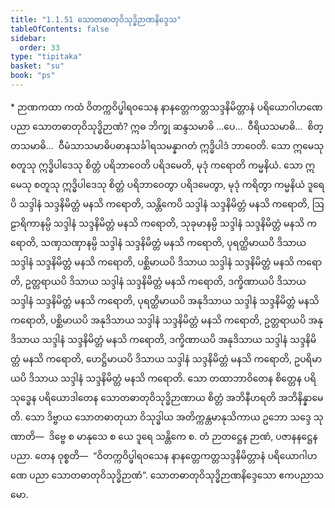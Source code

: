 ```yaml
---
title: "1.1.51 သောတဓာတုဝိသုဒ္ဓိဉာဏနိဒ္ဒေသ"
tableOfContents: false
sidebar:
  order: 33
type: "tipitaka"
basket: "su"
book: "ps"
---
```



<DynamicBreadcrumb />

<Paragraph type="center" book="ps">
* ဉာဏကထာ
</Paragraph>


<Division number="103" book="ps">

<Paragraph number="623" book="ps">
ကထံ ဝိတက္ကဝိပ္ဖါရဝသေန နာနတ္တေကတ္တသဒ္ဒနိမိတ္တာနံ ပရိယောဂါဟဏေ ပညာ သောတဓာတုဝိသုဒ္ဓိဉာဏံ? ဣဓ ဘိက္ခု ဆန္ဒသမာဓိ …ပေ…  ဝီရိယသမာဓိ…  စိတ္တသမာဓိ…  ဝီမံသာသမာဓိပဓာနသင်္ခါရသမန္နာဂတံ ဣဒ္ဓိပါဒံ ဘာဝေတိ. သော ဣမေသု စတူသု ဣဒ္ဓိပါဒေသု စိတ္တံ ပရိဘာဝေတိ ပရိဒမေတိ, မုဒုံ ကရောတိ ကမ္မနိယံ. သော ဣမေသု စတူသု ဣဒ္ဓိပါဒေသု စိတ္တံ ပရိဘာဝေတွာ ပရိဒမေတွာ, မုဒုံ ကရိတွာ ကမ္မနိယံ ဒူရေပိ သဒ္ဒါနံ သဒ္ဒနိမိတ္တံ မနသိ ကရောတိ, သန္တိကေပိ သဒ္ဒါနံ သဒ္ဒနိမိတ္တံ မနသိ ကရောတိ, ဩဠာရိကာနမ္ပိ သဒ္ဒါနံ သဒ္ဒနိမိတ္တံ မနသိ ကရောတိ, သုခုမာနမ္ပိ သဒ္ဒါနံ သဒ္ဒနိမိတ္တံ မနသိ ကရောတိ, သဏှသဏှာနမ္ပိ သဒ္ဒါနံ သဒ္ဒနိမိတ္တံ မနသိ ကရောတိ, ပုရတ္ထိမာယပိ ဒိသာယ သဒ္ဒါနံ သဒ္ဒနိမိတ္တံ မနသိ ကရောတိ, ပစ္ဆိမာယပိ ဒိသာယ သဒ္ဒါနံ သဒ္ဒနိမိတ္တံ မနသိ ကရောတိ, ဥတ္တရာယပိ ဒိသာယ သဒ္ဒါနံ သဒ္ဒနိမိတ္တံ မနသိ ကရောတိ, ဒက္ခိဏာယပိ ဒိသာယ သဒ္ဒါနံ သဒ္ဒနိမိတ္တံ မနသိ ကရောတိ, ပုရတ္ထိမာယပိ အနုဒိသာယ သဒ္ဒါနံ သဒ္ဒနိမိတ္တံ မနသိ ကရောတိ, ပစ္ဆိမာယပိ အနုဒိသာယ သဒ္ဒါနံ သဒ္ဒနိမိတ္တံ မနသိ ကရောတိ, ဥတ္တရာယပိ အနုဒိသာယ သဒ္ဒါနံ သဒ္ဒနိမိတ္တံ မနသိ ကရောတိ, ဒက္ခိဏာယပိ အနုဒိသာယ သဒ္ဒါနံ သဒ္ဒနိမိတ္တံ မနသိ ကရောတိ, ဟေဋ္ဌိမာယပိ ဒိသာယ သဒ္ဒါနံ သဒ္ဒနိမိတ္တံ မနသိ ကရောတိ, ဥပရိမာယပိ ဒိသာယ သဒ္ဒါနံ သဒ္ဒနိမိတ္တံ မနသိ ကရောတိ. သော တထာဘာဝိတေန စိတ္တေန ပရိသုဒ္ဓေန ပရိယောဒါတေန သောတဓာတုဝိသုဒ္ဓိဉာဏာယ စိတ္တံ အဘိနီဟရတိ အဘိနိန္နာမေတိ. သော ဒိဗ္ဗာယ သောတဓာတုယာ ဝိသုဒ္ဓါယ အတိက္ကန္တမာနုသိကာယ ဥဘော သဒ္ဒေ သုဏာတိ—  ဒိဗ္ဗေ စ မာနုသေ စ ယေ ဒူရေ သန္တိကေ စ. တံ ဉာတဋ္ဌေန ဉာဏံ, ပဇာနနဋ္ဌေန ပညာ. တေန ဝုစ္စတိ—  “ဝိတက္ကဝိပ္ဖါရဝသေန နာနတ္တေကတ္တသဒ္ဒနိမိတ္တာနံ ပရိယောဂါဟဏေ ပညာ သောတဓာတုဝိသုဒ္ဓိဉာဏံ”.

</Paragraph>
</Division>

<Paragraph number="624" type="center" book="ps">
သောတဓာတုဝိသုဒ္ဓိဉာဏနိဒ္ဒေသော ဧကပညာသမော.
</Paragraph>